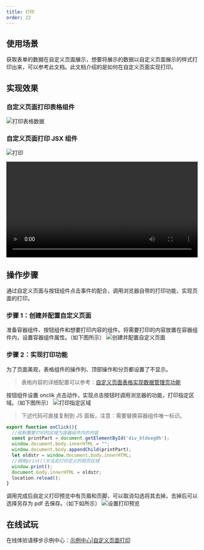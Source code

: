 ```yaml
---
title: 打印
order: 22
---
```


## 使用场景

获取表单的数据在自定义页面展示，想要将展示的数据以自定义页面展示的样式打印出来，可以参考此文档。此文档介绍的是如何在自定义页面实现打印。

## 实现效果

### 自定义页面打印表格组件

![打印表格数据](https://img.alicdn.com/imgextra/i4/O1CN01SB47571qsPIwxgyYI_!!6000000005551-1-tps-1425-695.gif)

### 自定义页面打印 JSX 组件

![打印](https://img.alicdn.com/imgextra/i1/O1CN01LgTN6T27T4riu0kam_!!6000000007797-1-tps-1425-695.gif)

<video width="100%" controls>
  <source src="https://cloud.video.taobao.com/play/u/null/p/1/e/6/t/1/d/ud/366311695747.mp4"></source>
</video>

## 操作步骤

通过自定义页面与按钮组件点击事件的配合，调用浏览器自带的打印功能，实现页面的打印。

### 步骤 1：创建并配置自定义页面

准备容器组件、按钮组件和想要打印内容的组件。将需要打印的内容放置在容器组件内，设置容器组件属性。（如下图所示）
![创建并配置自定义页面](https://img.alicdn.com/imgextra/i1/O1CN01BzkWL91te9pVUw9PF_!!6000000005926-2-tps-1439-571.png_.webp)

### 步骤 2：实现打印功能

为了页面美观，表格组件的操作列、顶部操作和分页都设置了不显示。

> 表格内容的详细配置可以参考：[自定义页面表格实现数据管理页功能](https://www.yuque.com/yuxinxin-tvkfq/ceqhg5/uxe823)

按钮组件设置 onclik 点击动作，实现点击按钮时调用浏览器的功能，打印指定区域。（如下图所示）
![打印指定区域](https://img.alicdn.com/imgextra/i3/O1CN01MTSmto1lqxyjzNs5h_!!6000000004871-2-tps-1438-807.png_.webp)

> 下述代码可直接复制到 JS 面板，注意：需要替换容器组件唯一标识。

```js
export function onClick(){
  //绘制需要打印的区域为容器组件内的内容
  const printPart = document.getElementById('div_ktdxeg0h');
  window.document.body.innerHTML = "";
  window.document.body.appendChild(printPart);
  let oldstr = window.document.body.innerHTML;
  //调用print()方法去打印定义的网页区域
  window.print();
  document.body.innerHTML = oldstr;
  location.reload();
}
```

调用完成后自定义打印预览中有页眉和页脚，可以取消勾选将其去掉，去掉后可以选择另存为 pdf 去保存。（如下如所示）
![设置打印预览](https://img.alicdn.com/imgextra/i2/O1CN01GSIlbL1F6Bp6Lk7xU_!!6000000000437-2-tps-1436-802.png_.webp)

## 在线试玩

在线体验请移步示例中心：[示例中心|自定义页面打印](https://www.aliwork.com/o/coc?tplUuid=TPL_YKF11X30VFKJS1OT8BHW&from=developers_subject)
